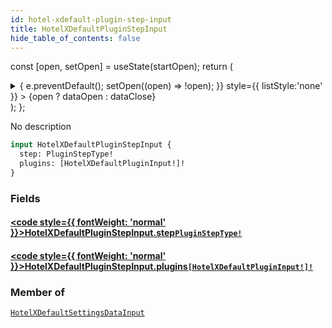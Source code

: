 ```yaml
---
id: hotel-xdefault-plugin-step-input
title: HotelXDefaultPluginStepInput
hide_table_of_contents: false
---
```






const [open, setOpen] = useState(startOpen);
return (
<details {...(open ? { open: true } : {})} className="details" style={{ border:'none', boxShadow:'none', background:'var(--ifm-background-color)' }}>
<summary
onClick={(e) => {
e.preventDefault();
setOpen((open) => !open);
}}
style={{ listStyle:'none' }} >
{open ? dataOpen : dataClose}
</summary>
{open && children}
</details>
);
};

No description

```graphql
input HotelXDefaultPluginStepInput {
  step: PluginStepType!
  plugins: [HotelXDefaultPluginInput!]!
}
```

### Fields

#### [<code style={{ fontWeight: 'normal' }}>HotelXDefaultPluginStepInput.<b>step</b></code>](#)<Bullet />[`PluginStepType!`](/api/enums/plugin-step-type) <Badge class="badge badge--secondary" text="non-null"/> <Badge class="badge badge--secondary" text="enum"/>

>

#### [<code style={{ fontWeight: 'normal' }}>HotelXDefaultPluginStepInput.<b>plugins</b></code>](#)<Bullet />[`[HotelXDefaultPluginInput!]!`](/api/inputs/hotel-xdefault-plugin-input) <Badge class="badge badge--secondary" text="non-null"/> <Badge class="badge badge--secondary" text="input"/>

>

### Member of

[`HotelXDefaultSettingsDataInput`](/api/inputs/hotel-xdefault-settings-data-input) <Badge class="badge badge--secondary" text="input"/>

